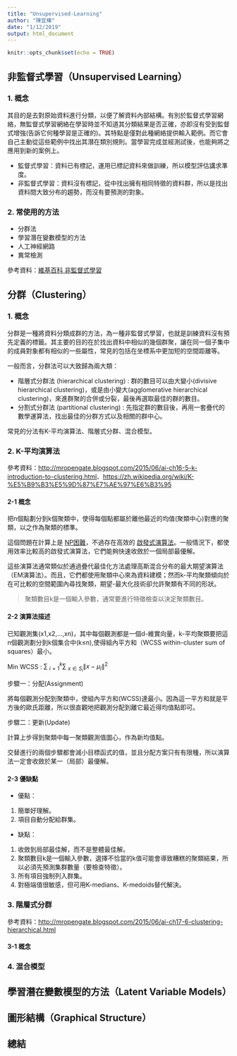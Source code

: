 ```yaml
---
title: "Unsupervised-Learning"
author: "陳宜榛"
date: "1/12/2019"
output: html_document
---
```

```r
knitr::opts_chunk$set(echo = TRUE)
```

## 非監督式學習（Unsupervised Learning）

### 1. 概念

其目的是去對原始資料進行分類，以便了解資料內部結構。有別於監督式學習網絡，無監督式學習網絡在學習時並不知道其分類結果是否正確，亦即沒有受到監督式增強(告訴它何種學習是正確的)。其特點是僅對此種網絡提供輸入範例。而它會自己主動從這些範例中找出其潛在類別規則。當學習完成並經測試後，也能夠將之應用到新的案例上。

* 監督式學習：資料已有標記，運用已標記資料來做訓練，所以模型評估講求準度。
* 非監督式學習：資料沒有標記，從中找出擁有相同特徵的資料群，所以是找出資料間大致分布的趨勢，而沒有要預測的對象。

### 2. 常使用的方法

* 分群法
* 學習潛在變數模型的方法
* 人工神經網路
* 異常檢測

參考資料：[維基百科 非監督式學習](https://zh.wikipedia.org/wiki/%E9%9D%9E%E7%9B%A3%E7%9D%A3%E5%BC%8F%E5%AD%B8%E7%BF%92)

## 分群（Clustering）

### 1. 概念

分群是一種將資料分類成群的方法，為一種非監督式學習，也就是訓練資料沒有預先定義的標籤。其主要的目的在於找出資料中相似的幾個群聚，讓在同一個子集中的成員對象都有相似的一些屬性，常見的包括在坐標系中更加短的空間距離等。

一般而言，分群法可以大致歸為兩大類：

* 階層式分群法 (hierarchical clustering) : 群的數目可以由大變小(divisive hierarchical clustering)，或是由小變大(agglomerative hierarchical clustering)，來進群聚的合併或分裂，最後再選取最佳的群的數目。
* 分割式分群法 (partitional clustering) : 先指定群的數目後，再用一套疊代的數學運算法，找出最佳的分群方式以及相關的群中心。

常見的分法有K-平均演算法、階層式分群、混合模型。

### 2. K-平均演算法

參考資料：<http://mropengate.blogspot.com/2015/06/ai-ch16-5-k-introduction-to-clustering.html>、<https://zh.wikipedia.org/wiki/K-%E5%B9%B3%E5%9D%87%E7%AE%97%E6%B3%95>

#### 2-1 概念

把n個點劃分到k個聚類中，使得每個點都屬於離他最近的均值(聚類中心)對應的聚類，以之作為聚類的標準。

這個問題在計算上是 [NP困難](https://zh.wikipedia.org/wiki/NP%E5%9B%B0%E9%9A%BE)，不過存在高效的 [啟發式演算法](https://zh.wikipedia.org/wiki/%E5%90%AF%E5%8F%91%E5%BC%8F%E6%90%9C%E7%B4%A2)。一般情況下，都使用效率比較高的啟發式演算法，它們能夠快速收斂於一個局部最優解。

這些演算法通常類似於通過疊代最佳化方法處理高斯混合分布的最大期望演算法（EM演算法）。而且，它們都使用聚類中心來為資料建模；然而k-平均聚類傾向於在可比較的空間範圍內尋找聚類，期望-最大化技術卻允許聚類有不同的形狀。

>聚類數目k是一個輸入參數，通常要進行特徵檢查以決定聚類數目。

#### 2-2 演算法描述

已知觀測集(x1,x2,...,xn)，其中每個觀測都是一個d-維實向量，k-平均聚類要把這n個觀測劃分到k個集合中(k≤n),使得組內平方和（WCSS within-cluster sum of squares）最小。

Min WCSS : $\sum\ ^k _{i=1} \sum\ _{x\in S _i} \|x-\mu_i \|^2$

步驟一：分配(Assignment)

將每個觀測分配到聚類中，使組內平方和(WCSS)達最小。因為這一平方和就是平方後的歐氏距離，所以很直觀地把觀測分配到離它最近得均值點即可。

步驟二：更新(Update)

計算上步得到聚類中每一聚類觀測值圖心，作為新均值點。

交替進行的兩個步驟都會減小目標函式的值，並且分配方案只有有限種，所以演算法一定會收斂於某一（局部）最優解。

#### 2-3 優缺點

* 優點：

1. 簡單好理解。
2. 項目自動分配給群集。

* 缺點：

1. 收斂到局部最佳解，而不是整體最佳解。
1. 聚類數目k是一個輸入參數，選擇不恰當的k值可能會導致糟糕的聚類結果，所以必須先預測集群數量（要檢查特徵）。
3. 所有項目強制列入群集。
4. 對極端值很敏感，但可用K-medians、K-medoids替代解決。

### 3. 階層式分群

參考資料：<http://mropengate.blogspot.com/2015/06/ai-ch17-6-clustering-hierarchical.html>

#### 3-1 概念

### 4. 混合模型

## 學習潛在變數模型的方法（Latent Variable Models）

## 圖形結構（Graphical Structure）

## 總結
